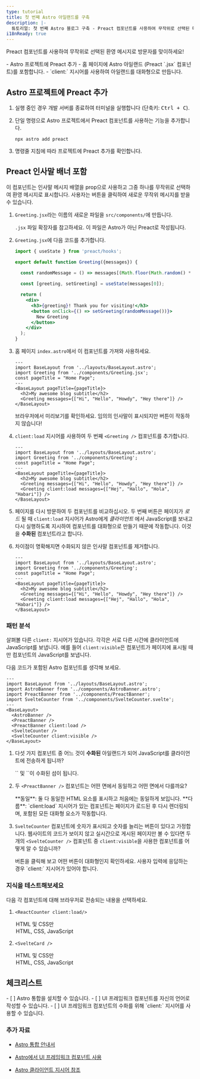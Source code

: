 ```yaml
---
type: tutorial
title: 첫 번째 Astro 아일랜드를 구축
description: |-
  튜토리얼: 첫 번째 Astro 블로그 구축 - Preact 컴포넌트를 사용하여 무작위로 선택된 메시지로 방문자에게 인사하세요.
i18nReady: true
---
```



Preact 컴포넌트를 사용하여 무작위로 선택된 환영 메시지로 방문자를 맞이하세요!

<PreCheck>
  - Astro 프로젝트에 Preact 추가
  - 홈 페이지에 Astro 아일랜드 (Preact `.jsx` 컴포넌트)를 포함합니다.
  - `client:` 지시어를 사용하여 아일랜드를 대화형으로 만듭니다.
</PreCheck>

## Astro 프로젝트에 Preact 추가

1. 실행 중인 경우 개발 서버를 종료하여 터미널을 실행합니다 (단축키: <kbd>Ctrl + C</kbd>).

2. 단일 명령으로 Astro 프로젝트에서 Preact 컴포넌트를 사용하는 기능을 추가합니다.

    ```shell
    npx astro add preact
    ```

2. 명령줄 지침에 따라 프로젝트에 Preact 추가를 확인합니다.
 
## Preact 인사말 배너 포함

이 컴포넌트는 인사말 메시지 배열을 prop으로 사용하고 그중 하나를 무작위로 선택하여 환영 메시지로 표시합니다. 사용자는 버튼을 클릭하여 새로운 무작위 메시지를 받을 수 있습니다.

1. `Greeting.jsx`라는 이름의 새로운 파일을 `src/components/`에 만듭니다.

    `.jsx` 파일 확장자를 참고하세요. 이 파일은 Astro가 아닌 Preact로 작성됩니다.

2. `Greeting.jsx`에 다음 코드를 추가합니다.

    ```jsx title="src/components/Greeting.jsx"
    import { useState } from 'preact/hooks';

    export default function Greeting({messages}) {

      const randomMessage = () => messages[(Math.floor(Math.random() * messages.length))];
      
      const [greeting, setGreeting] = useState(messages[0]);

      return (
        <div> 
          <h3>{greeting}! Thank you for visiting!</h3>
          <button onClick={() => setGreeting(randomMessage())}>
            New Greeting
          </button>
        </div>
      );
    }
    ```

3. 홈 페이지 `index.astro`에서 이 컴포넌트를 가져와 사용하세요.

    ```astro title="src/pages/index.astro" ins={3,8}
    ---
    import BaseLayout from '../layouts/BaseLayout.astro';
    import Greeting from '../components/Greeting.jsx';
    const pageTitle = "Home Page";
    ---
    <BaseLayout pageTitle={pageTitle}>
      <h2>My awesome blog subtitle</h2>
      <Greeting messages={["Hi", "Hello", "Howdy", "Hey there"]} />
    </BaseLayout>
    ```

    브라우저에서 미리보기를 확인하세요. 임의의 인사말이 표시되지만 버튼이 작동하지 않습니다!


4. `client:load` 지시어를 사용하여 두 번째 `<Greeting />` 컴포넌트를 추가합니다.

    ```astro title="src/pages/index.astro" ins={9} "client:load"
    ---
    import BaseLayout from '../layouts/BaseLayout.astro';
    import Greeting from '../components/Greeting';
    const pageTitle = "Home Page";
    ---
    <BaseLayout pageTitle={pageTitle}>
      <h2>My awesome blog subtitle</h2>
      <Greeting messages={["Hi", "Hello", "Howdy", "Hey there"]} />
      <Greeting client:load messages={["Hej", "Hallo", "Hola", "Habari"]} />
    </BaseLayout>
    ```

  5. 페이지를 다시 방문하여 두 컴포넌트를 비교하십시오. 두 번째 버튼은 페이지가 _로드_ 될 때 `client:load` 지시어가 Astro에게 _클라이언트_ 에서 JavaScript를 보내고 다시 실행하도록 지시하여 컴포넌트를 대화형으로 만들기 때문에 작동합니다. 이것을 **수화된** 컴포넌트라고 합니다.
  
  6. 차이점이 명확해지면 수화되지 않은 인사말 컴포넌트를 제거합니다.

      ```astro title="src/pages/index.astro" del={8} "client:load"
      ---
      import BaseLayout from '../layouts/BaseLayout.astro';
      import Greeting from '../components/Greeting';
      const pageTitle = "Home Page";
      ---
      <BaseLayout pageTitle={pageTitle}>
        <h2>My awesome blog subtitle</h2>
        <Greeting messages={["Hi", "Hello", "Howdy", "Hey there"]} />
        <Greeting client:load messages={["Hej", "Hallo", "Hola", "Habari"]} />
      </BaseLayout>
      ```

<Box icon="question-mark">

### 패턴 분석

살펴볼 다른 `client:` 지시어가 있습니다. 각각은 서로 다른 시간에 클라이언트에 JavaScript를 보냅니다. 예를 들어 `client:visible`은 컴포넌트가 페이지에 표시될 때만 컴포넌트의 JavaScript를 보냅니다.

다음 코드가 포함된 Astro 컴포넌트를 생각해 보세요.

```astro
---
import BaseLayout from '../layouts/BaseLayout.astro';
import AstroBanner from '../components/AstroBanner.astro';
import PreactBanner from '../components/PreactBanner';
import SvelteCounter from '../components/SvelteCounter.svelte';
---
<BaseLayout>
  <AstroBanner />
  <PreactBanner />
  <PreactBanner client:load />
  <SvelteCounter />
  <SvelteCounter client:visible />
</BaseLayout>
```

1. 다섯 가지 컴포넌트 중 어느 것이 **수화된** 아일랜드가 되어 JavaScript를 클라이언트에 전송하게 됩니까?

    <p>
      <Spoiler>`<PreactBanner client:load />` 및 `<SvelteCounter client:visible />`이 수화된 섬이 됩니다.</Spoiler>
    </p>

2. 두 `<PreactBanner />` 컴포넌트는 어떤 면에서 동일하고 어떤 면에서 다를까요?

    <p>
      <Spoiler>**동일**: 둘 다 동일한 HTML 요소를 표시하고 처음에는 동일하게 보입니다. **다름**: `client:load` 지시어가 있는 컴포넌트는 페이지가 로드된 후 다시 렌더링되며, 포함된 모든 대화형 요소가 작동합니다.</Spoiler>
    </p>

3. `SvelteCounter` 컴포넌트에 숫자가 표시되고 숫자를 늘리는 버튼이 있다고 가정합니다. 웹사이트의 코드가 보이지 않고 실시간으로 게시된 페이지만 볼 수 있다면 두 개의 `<SvelteCounter />` 컴포넌트 중 `client:visible`을 사용한 컴포넌트를 어떻게 알 수 있습니까?

    <p>
      <Spoiler>버튼을 클릭해 보고 어떤 버튼이 대화형인지 확인하세요. 사용자 입력에 응답하는 경우 `client:` 지시어가 있어야 합니다.</Spoiler>
    </p>
</Box>

<Box icon="question-mark">

### 지식을 테스트해보세요

다음 각 컴포넌트에 대해 브라우저로 전송되는 내용을 선택하세요.

1. `<ReactCounter client:load/>`

    <MultipleChoice>
      <Option>
        HTML 및 CSS만
      </Option>
      <Option isCorrect>
        HTML, CSS, JavaScript
      </Option>
    </MultipleChoice>

2. `<SvelteCard />`

    <MultipleChoice>
      <Option  isCorrect>
        HTML 및 CSS만
      </Option>
      <Option>
        HTML, CSS, JavaScript
      </Option>
    </MultipleChoice>
</Box>

<Box icon="check-list">

## 체크리스트

<Checklist>
- [ ] Astro 통합을 설치할 수 있습니다.
- [ ] UI 프레임워크 컴포넌트를 자신의 언어로 작성할 수 있습니다.
- [ ] UI 프레임워크 컴포넌트의 수화를 위해 `client:` 지시어를 사용할 수 있습니다.
</Checklist>
</Box>

### 추가 자료

- [Astro 통합 안내서](/ko/guides/integrations-guide/)

- [Astro에서 UI 프레임워크 컴포넌트 사용](/ko/basics/framework-components/#프레임워크-컴포넌트-사용하기)

- [Astro 클라이언트 지시어 참조](/ko/reference/directives-reference/#클라이언트-지시어)
